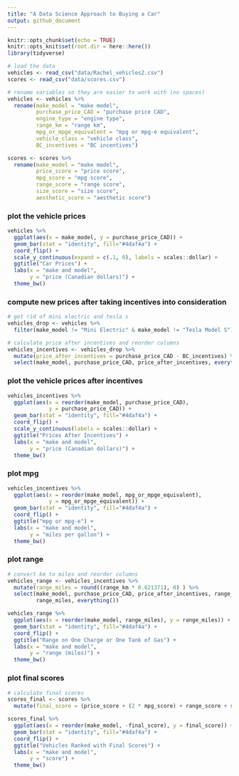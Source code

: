 ```yaml
---
title: "A Data Science Approach to Buying a Car"
output: github_document
---
```


```r
knitr::opts_chunk$set(echo = TRUE)
knitr::opts_knit$set(root.dir = here::here())
library(tidyverse)
```

```r
# load the data
vehicles <- read_csv("data/Rachel_vehicles2.csv")
scores <- read_csv("data/scores.csv")
```

```r
# rename variables so they are easier to work with (no spaces)
vehicles <- vehicles %>% 
  rename(make_model = "make model",
         purchase_price_CAD = "purchase price CAD",
         engine_type = "engine type",
         range_km = "range km",
         mpg_or_mpge_equivalent = "mpg or mpg-e equivalent",
         vehicle_class = "vehicle class",
         BC_incentives = "BC incentives")

scores <- scores %>% 
  rename(make_model = "make model",
         price_score = "price score",
         mpg_score = "mpg score",
         range_score = "range score",
         size_score = "size score",
         aesthetic_score = "aesthetic score")
```

### plot the vehicle prices

```r
vehicles %>% 
  ggplot(aes(x = make_model, y = purchase_price_CAD)) +
  geom_bar(stat = "identity", fill="#4daf4a") +
  coord_flip() +
  scale_y_continuous(expand = c(.1, 0), labels = scales::dollar) +
  ggtitle("Car Prices") +
  labs(x = "make and model",
       y = "price (Canadian dollars)") +
  theme_bw()
```

### compute new prices after taking incentives into consideration

```r
# get rid of mini electric and tesla s
vehicles_drop <- vehicles %>% 
  filter(make_model != "Mini Electric" & make_model != "Tesla Model S")

# calculate price after incentives and reorder columns
vehicles_incentives <- vehicles_drop %>%
  mutate(price_after_incentives = purchase_price_CAD - BC_incentives) %>% 
  select(make_model, purchase_price_CAD, price_after_incentives, everything())
```

### plot the vehicle prices after incentives

```r
vehicles_incentives %>% 
  ggplot(aes(x = reorder(make_model, purchase_price_CAD), 
             y = purchase_price_CAD)) +
  geom_bar(stat = "identity", fill="#4daf4a") +
  coord_flip() +
  scale_y_continuous(labels = scales::dollar) +
  ggtitle("Prices After Incentives") +
  labs(x = "make and model",
       y = "price (Canadian dollars)") +
  theme_bw()
```

### plot mpg

```r
vehicles_incentives %>% 
  ggplot(aes(x = reorder(make_model, mpg_or_mpge_equivalent), 
             y = mpg_or_mpge_equivalent)) +
  geom_bar(stat = "identity", fill="#4daf4a") +
  coord_flip() +
  ggtitle("mpg or mpg-e") +
  labs(x = "make and model",
       y = "miles per gallon") +
  theme_bw()
```

### plot range

```r
# convert km to miles and reorder columns
vehicles_range <- vehicles_incentives %>% 
  mutate(range_miles = round((range_km * 0.621371), 0) ) %>% 
  select(make_model, purchase_price_CAD, price_after_incentives, range_km, 
         range_miles, everything())

vehicles_range %>% 
  ggplot(aes(x = reorder(make_model, range_miles), y = range_miles)) +
  geom_bar(stat = "identity", fill="#4daf4a") +
  coord_flip() +
  ggtitle("Range on One Charge or One Tank of Gas") +
  labs(x = "make and model",
       y = "range (miles)") +
  theme_bw()
```

### plot final scores

```r
# calculate final scores
scores_final <- scores %>% 
  mutate(final_score = (price_score + (2 * mpg_score) + range_score + size_score + aesthetic_score) / 5)

scores_final %>% 
  ggplot(aes(x = reorder(make_model, -final_score), y = final_score)) +
  geom_bar(stat = "identity", fill="#4daf4a") +
  coord_flip() +
  ggtitle("Vehicles Ranked with Final Scores") +
  labs(x = "make and model",
       y = "score") +
  theme_bw()
```








